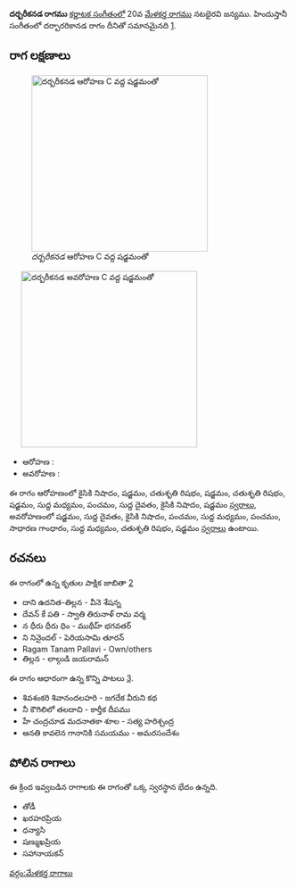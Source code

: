 {{Infobox ragam
	| name          	= దర్బరీకనడ
	| synonym	    	= 
	| mela          	= 
	| chakra        	= 
	| janaka        	= 
	| type          	= షడవ-సంపూర్ణ
	| arohanam      	= {{svaraC|N2|S|R2|S|R2|S|M1|P|D1|N2|S'}} 
	| avarohanam    	= {{svaraC|S'|D1|N2|P|M1|P|G2|M1|R2|S}}
	| jeeva         	=
	| chhaya        	=
	| nyasa         	=
	| vishesha      	= 
	| equivalent  		= దర్బారరికానడ
}}
{{కర్ణాటక సంగీత రాగాలు}}
'''దర్బరీకనడ రాగము''' [[కర్ణాటక సంగీతం]]లో 20వ [[మేళకర్త రాగము]] నటభైరవి జన్యము.  హిందుస్తానీ సంగీతంలో దర్బారరికానడ రాగం దీనితో సమానమైనది [https://karnatik.com/hcragatable.shtml].


==రాగ లక్షణాలు==
[[Image:darbarikanada_ar_kb2wiki.png|thumb|right|316px|''దర్బరీకనడ'' ఆరోహణ C వద్ద షడ్జమంతో]]
	[[Image:darbarikanada_av_kb2wiki.png|thumb|right|316px|''దర్బరీకనడ'' అవరోహణ C వద్ద షడ్జమంతో]]

* ఆరోహణ : {{svaraC|N2|S|R2|S|R2|S|M1|P|D1|N2|S'}} 
* అవరోహణ : {{svaraC|S'|D1|N2|P|M1|P|G2|M1|R2|S}}

ఈ రాగం ఆరోహణంలో కైసికి నిషాదం, షడ్జమం, చతుశృతి రిషభం, షడ్జమం, చతుశృతి రిషభం, షడ్జమం, సుద్ద మధ్యమం, పంచమం, సుద్ద దైవతం, కైసికి నిషాదం, షడ్జమం [[స్వరాలు]], అవరోహణంలో షడ్జమం, సుద్ద దైవతం, కైసికి నిషాదం, పంచమం, సుద్ద మధ్యమం, పంచమం, సాధారణ  గాంధారం, సుద్ద మధ్యమం, చతుశృతి రిషభం, షడ్జమం [[స్వరాలు]] ఉంటాయి.

==రచనలు==
ఈ రాగంలో ఉన్న కృతుల పాక్షిక జాబితా [https://github.com/ssrihari/ragavardhini/blob/master/ragas/kritis.psv]
* దాని ఉదనిత-తిల్లన - వీనె శేషన్న
* దేవన్ కే పతి - స్వాతి తిరునాళ్ రామ వర్మ
* న ధీరు ధీరు ధిం - ముథీహ్ భగవతర్
* ని నినైందల్ - పెరియసామి తూరన్
* Ragam Tanam Pallavi - Own/others
* తిల్లన - లాల్గుడి జయరామన్

ఈ రాగం ఆధారంగా ఉన్న కొన్ని పాటలు [http://rksanka.tripod.com/music/rslist.html].
* శివశంకరి శివానందలహరి - జగదేక వీరుని కథ
* నీ కౌగిలిలో తలదాచి - కార్తీక దీపము
* హే చంద్రచూడ మదనాతకా శూల - సత్య హరిశ్చంద్ర
* ఆనతి కావలెన గానానికి సమయము - అమరసందేశం




==పోలిన రాగాలు==
ఈ క్రింద ఇవ్వబడిన రాగాలకు ఈ రాగంతో ఒక్క స్వరస్థాన భేదం ఉన్నది.
* తోడీ
* ఖరహరప్రియ
* ధన్యాసి
* షణ్ముఖప్రియ
* సహానాయకన్



[[వర్గం:మేళకర్త రాగాలు]]